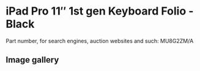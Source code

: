 
# iPad Pro 11″ 1st gen Keyboard Folio - Black

Part number, for search engines, auction websites and such: MU8G2ZM/A

## Image gallery

<div style={{ width: '100%', maxWidth: '768px' }}>
<GalleryComponent
    images={[
      {
        original: "/everysource/MU8G2.webp",
        thumbnail: "/everypreview/MU8G2.webp",
      },
      {
        original: "/everysource/MU8G2_AV1.webp",
        thumbnail: "/everypreview/MU8G2_AV1.webp",
      },
      {
        original: "/everysource/MU8G2_AV2.webp",
        thumbnail: "/everypreview/MU8G2_AV2.webp",
      },
      {
        original: "/everysource/MU8G2_AV3.webp",
        thumbnail: "/everypreview/MU8G2_AV3.webp",
      },
      {
        original: "/everysource/MU8G2_AV4.webp",
        thumbnail: "/everypreview/MU8G2_AV4.webp",
      },
      {
        original: "/everysource/MU8G2_AV5.webp",
        thumbnail: "/everypreview/MU8G2_AV5.webp",
      }
    ]}
  />
</div>
